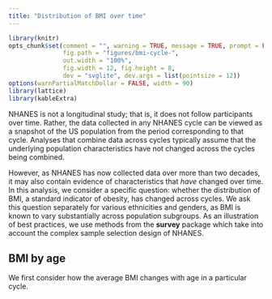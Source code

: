 ```yaml
---
title: "Distribution of BMI over time"
---
```


```r
library(knitr)
opts_chunk$set(comment = "", warning = TRUE, message = TRUE, prompt = FALSE,
               fig.path = "figures/bmi-cycle-",
               out.width = "100%",
               fig.width = 12, fig.height = 8,
               dev = "svglite", dev.args = list(pointsize = 12))
options(warnPartialMatchDollar = FALSE, width = 90)
library(lattice)
library(kableExtra)
```

NHANES is not a longitudinal study; that is, it does not follow participants over time. Rather, the data collected in any NHANES cycle can be viewed as a snapshot of the US population from the period corresponding to that cycle. Analyses that combine data across cycles typically assume that the underlying population characteristics have not changed across the cycles being combined.

However, as NHANES has now collected data over more than two decades, it may also contain evidence of characteristics that _have_ changed over time. In this analysis, we consider a specific question: whether the distribution of BMI, a standard indicator of obesity, has changed across cycles. We ask this question separately for various ethnicities and genders, as BMI is known to vary substantially across population subgroups. As an illustration of best practices, we use methods from the __survey__ package which take into account the complex sample selection design of NHANES.

## BMI by age

We first consider how the average BMI changes with age in a particular cycle.



